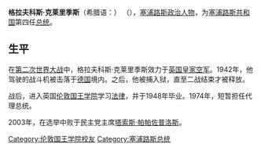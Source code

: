 {{Infobox President
| name= 格拉夫科斯·克莱里季斯
| nationality= {{flag|Cyprus}}
| image=Glafcos Clerides (cropped).jpg
| caption=
| order= 4
| office= 塞浦路斯总统
| term_start= 1993年2月28日
| term_end= 2003年2月28日
| vicepresident1 = 
| predecessor1=[[乔治·瓦西利乌|乔治·瓦西利乌]]
| successor1=[[塔索斯·帕帕佐普洛斯|塔索斯·帕帕佐普洛斯]]
| term_start2= 1974年7月23日
| term_end2=1974年12月7日
| vicepresident2 = 
| predecessor2= {{le|尼科斯·桑普森|Nikos Sampson}} ''(代理)''
| successor2=[[马卡里奥斯三世|马卡里奥斯三世]]
| order3= [[塞浦路斯众议院|众议院]]第一任主席
| term_start3 = 1960年
| term_end3 = 1976年
| predecessor3 = 新设立职务
| successor3 = [[塔索斯·帕帕佐普洛斯|塔索斯·帕帕佐普洛斯]]
| order4= [[民主大会党|民主大会党]]第一任主席
| term_start4 = 1976年
| term_end4= 1993年
| predecessor4= 
| successor4= [[亚纳基斯·马蒂斯|亚纳基斯·马蒂斯]]
| birth_date={{birth date |df=y|1919|04|24}}
| birth_place= {{CYP}}[[尼科西亚|尼科西亚]]
| death_date={{death date and age|df=y|2013|11|15|1919|4|24}}
| death_place= {{CYP}}[[尼科西亚|尼科西亚]]
| spouse= {{marriage|莉拉·埃鲁卡（Lila Erulkar）|1947|June 6, 2007|end=d}}
| party=[[爱国阵线（塞浦路斯）|爱国阵线]]<small>(1959–1969)</small><br />[[联合党|联合党]] <small>(1969–1976)</small><br />[[民主大会党|民主大会党]] <small>(从1976年至今)</small>
| alma_mater= [[伦敦国王学院|伦敦国王学院]]
| vicepresident=
| signature=Signature of Glafcos Clerides.svg
}}
'''格拉夫科斯·克莱里季斯'''（希腊语：{{lang|el|Γλαύκος Ιωάννου Κληρίδης}}） （{{bd|1919年|4月24日|2013年|11月15日|catIdx=Clerides}}），[[塞浦路斯|塞浦路斯]][[政治人物|政治人物]]，为[[塞浦路斯共和国|塞浦路斯共和国]]第四任[[总统|总统]]。

== 生平 ==
在[[第二次世界大战|第二次世界大战]]中，格拉夫科斯·克莱里季斯效力于[[英国皇家空军|英国皇家空军]]。1942年，他驾驶的战斗机被击落于[[德国|德国]]境内。之后，他被捕入狱，直至二战结束才被释放。

战后，进入英国[[伦敦国王学院|伦敦国王学院]]学习[[法律|法律]]，并于1948年毕业。1974年，短暂担任代理总统。

2003年，在选举中败于民主党主席[[塔索斯·帕帕佐普洛斯|塔索斯·帕帕佐普洛斯]]。

{{賽普勒斯總統}}
{{Authority control}}

{{DEFAULTSORT:Clerides, Glafkos}}

[[Category:伦敦国王学院校友|Category:伦敦国王学院校友]]
[[Category:塞浦路斯总统|Category:塞浦路斯总统]]